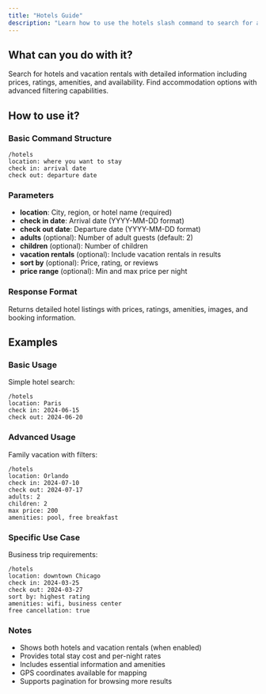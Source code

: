 ```yaml
---
title: "Hotels Guide"
description: "Learn how to use the hotels slash command to search for accommodation"
---
```


## What can you do with it?

Search for hotels and vacation rentals with detailed information including prices, ratings, amenities, and availability. Find accommodation options with advanced filtering capabilities.

## How to use it?

### Basic Command Structure
```
/hotels
location: where you want to stay
check in: arrival date
check out: departure date
```

### Parameters
- **location**: City, region, or hotel name (required)
- **check in date**: Arrival date (YYYY-MM-DD format)
- **check out date**: Departure date (YYYY-MM-DD format)
- **adults** (optional): Number of adult guests (default: 2)
- **children** (optional): Number of children
- **vacation rentals** (optional): Include vacation rentals in results
- **sort by** (optional): Price, rating, or reviews
- **price range** (optional): Min and max price per night

### Response Format
Returns detailed hotel listings with prices, ratings, amenities, images, and booking information.

## Examples

### Basic Usage
Simple hotel search:
```
/hotels
location: Paris
check in: 2024-06-15
check out: 2024-06-20
```

### Advanced Usage
Family vacation with filters:
```
/hotels
location: Orlando
check in: 2024-07-10
check out: 2024-07-17
adults: 2
children: 2
max price: 200
amenities: pool, free breakfast
```

### Specific Use Case
Business trip requirements:
```
/hotels
location: downtown Chicago
check in: 2024-03-25
check out: 2024-03-27
sort by: highest rating
amenities: wifi, business center
free cancellation: true
```

### Notes
- Shows both hotels and vacation rentals (when enabled)
- Provides total stay cost and per-night rates
- Includes essential information and amenities
- GPS coordinates available for mapping
- Supports pagination for browsing more results